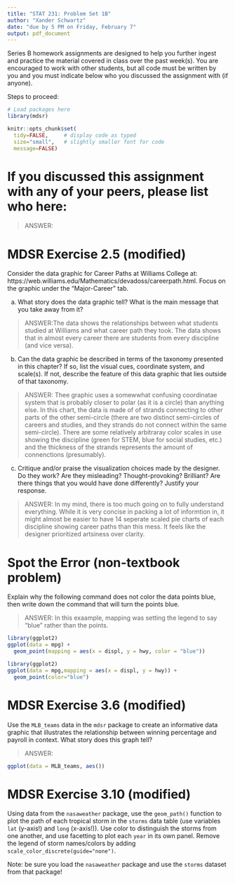 ```yaml
---
title: "STAT 231: Problem Set 1B"
author: "Xander Schwartz"
date: "due by 5 PM on Friday, February 7"
output: pdf_document
---
```


Series B homework assignments are designed to help you further ingest and practice the material covered in class over the past week(s).  You are encouraged to work with other students, but all code must be written by you and you must indicate below who you discussed the assignment with (if anyone).  

Steps to proceed:

\begin{enumerate}
\item In RStudio, go to File > Open Project, navigate to the folder with the course-content repo, select the course-content project (course-content.Rproj), and click "Open" 
\item Pull the course-content repo (e.g. using the blue-ish down arrow in the Git tab in upper right window)
\item Copy ps1B.Rmd from the course repo to your repo (see page 6 of the GitHub Classroom Guide for Stat231 if needed)
\item Close out of the course repo project in RStudio
\item Open up your repo project in RStudio
\item In the ps1B.Rmd file in YOUR repo, replace "YOUR NAME HERE" with your name
\item Add in your responses, committing and pushing to YOUR repo in appropriate places along the way
\item Run "Knit PDF" 
\item Upload the pdf to Gradescope
\end{enumerate}

```r
# Load packages here 
library(mdsr)   

knitr::opts_chunk$set(
  tidy=FALSE,     # display code as typed
  size="small",   # slightly smaller font for code
  message=FALSE)   
```

\newpage 

# If you discussed this assignment with any of your peers, please list who here:

> ANSWER:



\newpage
# MDSR Exercise 2.5 (modified)

Consider the data graphic for Career Paths at Williams College at: https://web.williams.edu/Mathematics/devadoss/careerpath.html.  Focus on the graphic under the "Major-Career" tab.


a. What story does the data graphic tell?  What is the main message that you take away from it?

> ANSWER:The data shows the relationships between what students studied at Williams and what career path they took. The data shows that in almost every career there are students from every discipline (and vice versa). 

b. Can the data graphic be described in terms of the taxonomy presented in this chapter?  If so, list the visual cues, coordinate system, and scale(s).  If not, describe the feature of this data graphic that lies outside of that taxonomy.

> ANSWER: Thee graphic uses a somewwhat confusing coordinatae system that is probably closer to polar (as it is a circle) than anything else. In this chart, the data is made of of strands connecting to other parts of the other semi-circle (there are two distinct semi-circles of careers and studies, and they strands do not connect within the same semi-circle). There are some relatively arbitraray color scales in use showing the discipline (green for STEM, blue for social studies, etc.) and the thickness of the strands represents the amount of connenctions (presumably).

c. Critique and/or praise the visualization choices made by the designer.  Do they work? Are they misleading?  Thought-provoking?  Brilliant?  Are there things that you would have done differently?  Justify your response.

> ANSWER: In my mind, there is too much going on to fully understand everything. While it is very concise in packing a lot of informtion in, it might almost be easier to have 14 seperate scaled pie charts of each discipline showing career paths than this mess. It feels like the designer prioritized artsiness over clarity. 


\newpage
# Spot the Error (non-textbook problem)

Explain why the following command does not color the data points blue, then write down the command that will turn the points blue.

> ANSWER: In this exaample, mapping was setting the legend to say "blue" rather than the points. 

```r
library(ggplot2)
ggplot(data = mpg) + 
  geom_point(mapping = aes(x = displ, y = hwy, color = "blue"))
```

```r
library(ggplot2)
ggplot(data = mpg,mapping = aes(x = displ, y = hwy)) + 
  geom_point(color="blue")
```


\newpage
# MDSR Exercise 3.6 (modified)

Use the `MLB_teams` data in the `mdsr` package to create an informative data graphic that illustrates the relationship between winning percentage and payroll in context. What story does this graph tell?

> ANSWER:

```r
ggplot(data = MLB_teams, aes())
```


\newpage
# MDSR Exercise 3.10 (modified)

Using data from the `nasaweather` package, use the `geom_path()` function to plot the path of each tropical storm in the `storms` data table (use variables `lat` (y-axis!) and `long` (x-axis!)).  Use color to distinguish the storms from one another, and use facetting to plot each `year` in its own panel.  Remove the legend of storm names/colors by adding `scale_color_discrete(guide="none")`. 

Note: be sure you load the `nasaweather` package and use the `storms` dataset from that package!  

```r

```

 